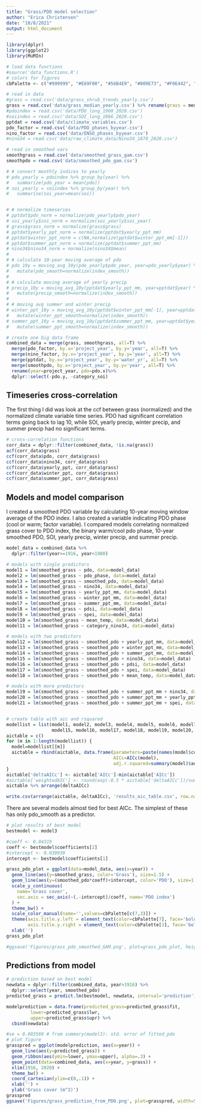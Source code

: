 ```yaml
---
title: "Grass/PDO model selection"
author: "Erica Christensen"
date: "10/8/2021"
output: html_document
---
```


```r
library(dplyr)
library(ggplot2)
library(MuMIn)

# load data functions
#source('data_functions.R')
# colors for figures
cbPalette <- c("#999999", "#E69F00", "#56B4E9", "#009E73", "#F0E442", "#0072B2", "#D55E00", "#CC79A7")

# read in data
#grass = read.csv('data/grass_shrub_trends_yearly.csv')
grass = read.csv('data/grass_median_yearly.csv') %>% rename(grass = median_grass)
#pdoindex = read.csv('data/PDO_long_1900_2020.csv')
#soiindex = read.csv('data/SOI_long_1866_2020.csv')
pptdat = read.csv('data/climate_variables.csv')
pdo_factor = read.csv('data/PDO_phases_byyear.csv')
nino_factor = read.csv('data/ENSO_phases_byyear.csv')
#nino34 = read.csv('data/raw_climate_data/Nino34_1870_2020.csv')

# read in smoothed vars
smoothgrass = read.csv('data/smoothed_grass_gam.csv')
smoothpdo = read.csv('data/smoothed_pdo_gam.csv')

# # convert monthly indices to yearly
# pdo_yearly = pdoindex %>% group_by(year) %>%
#   summarize(pdo_year = mean(pdo))
# soi_yearly = soiindex %>% group_by(year) %>%
#   summarise(soi_year=mean(soi))


# # normalize timeseries
# pptdat$pdo_norm = normalize(pdo_yearly$pdo_year)
# soi_yearly$soi_norm = normalize(soi_yearly$soi_year)
# grass$grass_norm = normalize(grass$grass)
# pptdat$yearly_ppt_norm = normalize(pptdat$yearly_ppt_mm)
# pptdat$winter_ppt_norm = c(NA,normalize(pptdat$winter_ppt_mm[-1]))
# pptdat$summer_ppt_norm = normalize(pptdat$summer_ppt_mm)
# nino34$nino34_norm = normalize(nino34$mean)
# 
# # calculate 10-year moving average of pdo
# pdo_10y = moving_avg_10y(pdo_yearly$pdo_year, year=pdo_yearly$year) %>%
#   mutate(pdo_smooth=normalize(index_smooth))
# 
# # calculate moving average of yearly precip
# precip_10y = moving_avg_10y(pptdat$yearly_ppt_mm, year=pptdat$year) %>%
#   mutate(precip_smooth=normalize(index_smooth))
# 
# # moving avg summer and winter precip
# winter_ppt_10y = moving_avg_10y(pptdat$winter_ppt_mm[-1], year=pptdat$year) %>%
#   mutate(winter_ppt_smooth=normalize(index_smooth))
# summer_ppt_10y = moving_avg_10y(pptdat$summer_ppt_mm, year=pptdat$year) %>%
#   mutate(summer_ppt_smooth=normalize(index_smooth))

# create one big data frame
combined_data = merge(grass, smoothgrass, all=T) %>% 
  merge(pdo_factor, by.x='project_year', by.y='year', all=T) %>%
  merge(nino_factor, by.x='project_year', by.y='year', all=T) %>%
  merge(pptdat, by.x='project_year', by.y='water_yr', all=T) %>%
  merge(smoothpdo, by.x='project_year', by.y='year', all=T) %>%
  rename(year=project_year, pdo=pdo.x)%>%
  dplyr::select(-pdo.y, -category_soi)
```

## Timeseries cross-correlation

The first thing I did was look at the ccf between grass (normalized) and the normalized climate variable time series. PDO had significant correlation terms going back to lag 10, while SOI, yearly precip, winter precip, and summer precip had no significant terms.

```r
# cross-correlation functions
corr_data = dplyr::filter(combined_data, !is.na(grass))
acf(corr_data$grass)
ccf(corr_data$pdo, corr_data$grass)
ccf(corr_data$nino34, corr_data$grass)
ccf(corr_data$yearly_ppt, corr_data$grass)
ccf(corr_data$winter_ppt, corr_data$grass)
ccf(corr_data$summer_ppt, corr_data$grass)
```

## Models and model comparison

I created a smoothed PDO variable by calculating 10-year moving window average of the PDO index. I also created a variable indicating PDO phase (cool or warm; factor variable). I compared models correlating normalized grass cover to PDO index, the binary warm/cool pdo phase, 10-year smoothed PDO, SOI, yearly precip, winter precip, and summer precip.

```r
model_data = combined_data %>%
  dplyr::filter(year>=1916, year<1980)

# models with single predictors
model1 = lm(smoothed_grass ~ pdo, data=model_data)
model2 = lm(smoothed_grass ~ pdo_phase, data=model_data)
model3 = lm(smoothed_grass ~ smoothed_pdo, data=model_data)
model4 = lm(smoothed_grass ~ nino34, data=model_data)
model5 = lm(smoothed_grass ~ yearly_ppt_mm, data=model_data)
model6 = lm(smoothed_grass ~ winter_ppt_mm, data=model_data)
model7 = lm(smoothed_grass ~ summer_ppt_mm, data=model_data)
model8 = lm(smoothed_grass ~ pdsi, data=model_data)
model9 = lm(smoothed_grass ~ spei, data=model_data)
model10 = lm(smoothed_grass ~ mean_temp, data=model_data)
model11 = lm(smoothed_grass ~ category_nino34, data=model_data)

# models with two predictors
model12 = lm(smoothed_grass ~ smoothed_pdo + yearly_ppt_mm, data=model_data)
model13 = lm(smoothed_grass ~ smoothed_pdo + winter_ppt_mm, data=model_data)
model14 = lm(smoothed_grass ~ smoothed_pdo + summer_ppt_mm, data=model_data)
model15 = lm(smoothed_grass ~ smoothed_pdo + nino34, data=model_data)
model16 = lm(smoothed_grass ~ smoothed_pdo + pdsi, data=model_data)
model17 = lm(smoothed_grass ~ smoothed_pdo + spei, data=model_data)
model18 = lm(smoothed_grass ~ smoothed_pdo + mean_temp, data=model_data)

# models with more predictors
model19 = lm(smoothed_grass ~ smoothed_pdo + summer_ppt_mm + nino34, data=model_data)
model20 = lm(smoothed_grass ~ smoothed_pdo + summer_ppt_mm + yearly_ppt_mm, data=model_data)
model21 = lm(smoothed_grass ~ smoothed_pdo + summer_ppt_mm + spei, data=model_data)


# create table with aic and rsquared
modellist = list(model1, model2, model3, model4, model5, model6, model7, model8, model9, model10, model11, model12, model13, model14,
                 model15, model16, model17, model18, model19, model20, model21)
aictable = c()
for (m in 1:length(modellist)) {
  model=modellist[[m]]
  aictable = rbind(aictable, data.frame(parameters=paste(names(model$coefficients),collapse=', '),
                                        AICc=AICc(model),
                                        adj.r.squared=summary(model)$adj.r.squared))
}
aictable['deltaAICc'] <- aictable['AICc']-min(aictable['AICc'])
#aictable['weightedAIC'] <- round(exp(-0.5 * aictable['deltaAICc'])/sum(exp(-0.5 * aictable['deltaAICc'])),4)
aictable %>% arrange(deltaAICc)

write.csv(arrange(aictable, deltaAICc), 'results_aic_table.csv', row.names=F)
```

There are several models almost tied for best AICc. The simplest of these has only pdo_smooth as a predictor. 

```r
# plot results of best model
bestmodel <- model3

#coeff <- 0.04319
coeff <- bestmodel$coefficients[2]
#intercept <- 0.039939
intercept <- bestmodel$coefficients[1]

grass_pdo_plot = ggplot(data=model_data, aes(x=year)) +
  geom_line(aes(y=smoothed_grass, color='Grass'), size=1.5) +
  geom_line(aes(y=(smoothed_pdo*coeff)+intercept, color='PDO'), size=1.5) +
  scale_y_continuous(
    name='Grass cover',
    sec.axis = sec_axis(~(.-intercept)/coeff, name='PDO index')
  ) +
  theme_bw() +
  scale_color_manual(name='',values=cbPalette[c(7,3)]) +
  theme(axis.title.y.left = element_text(color=cbPalette[7], face='bold'),
        axis.title.y.right = element_text(color=cbPalette[3], face='bold')) +
  xlab('') 
grass_pdo_plot

#ggsave('Figures/grass_pdo_smoothed_GAM.png', plot=grass_pdo_plot, height=3, width=5)
```

## Predictions from model

```r
# prediction based on best model
newdata = dplyr::filter(combined_data, year>1916) %>%
  dplyr::select(year, smoothed_pdo)
predicted_grass = predict.lm(bestmodel, newdata, interval='prediction') %>% as.data.frame()

modelprediction = data.frame(predicted_grass=predicted_grass$fit,
         lower=predicted_grass$lwr,
         upper=predicted_grass$upr) %>%
  cbind(newdata)

#se = 0.003569 # from summary(model3): std. error of fitted_pdo
# plot figure
grasspred = ggplot(modelprediction, aes(x=year)) +
  geom_line(aes(y=predicted_grass)) +
  geom_ribbon(aes(ymin=lower, ymax=upper), alpha=.3) +
  geom_point(data=combined_data, aes(x=year, y=grass)) +
  xlim(1916, 2020) +
  theme_bw() +
  coord_cartesian(ylim=c(0,.1)) +
  xlab('') +
  ylab('Grass cover (m^2)')
grasspred
ggsave('Figures/grass_prediction_from_PDO.png', plot=grasspred, width=5, height=4)
```

